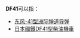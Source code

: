 '''DF41'''可以指：
* [[东风-41型洲际弹道导弹|东风-41型洲际弹道导弹]]
* [[日本國鐵DF41型柴油機車|日本國鐵DF41型柴油機車]]

{{Disambiguation|Cat=字母数字组合消歧义}}